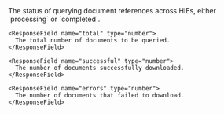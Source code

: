 <ResponseField name="download" type="Progress">
  <Expandable title="Download Properties">
    <ResponseField name="status" type="string" required>
      The status of querying document references across HIEs, either `processing` or `completed`.
    </ResponseField>

    <ResponseField name="total" type="number">
      The total number of documents to be queried.
    </ResponseField>

    <ResponseField name="successful" type="number">
      The number of documents successfully downloaded.
    </ResponseField>

    <ResponseField name="errors" type="number">
      The number of documents that failed to download.
    </ResponseField>

  </Expandable>
</ResponseField>

